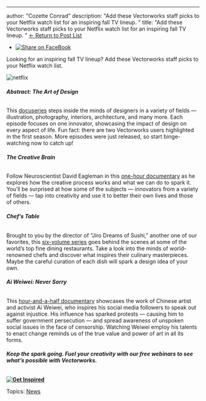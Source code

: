 ---
author: "Cozette Conrad"
description: "Add these Vectorworks staff picks to your Netflix watch list for an inspiring fall TV lineup. 
"
title: "Add these Vectorworks staff picks to your Netflix watch list for an inspiring fall TV lineup. 
" 
[← Return to Post List](../../../net/vectorworks/blog/index.html) 

* [![Share on FaceBook](https://2659751.fs1.hubspotusercontent-na1.net/hubfs/2659751/michaelDemo/share-FB.png)](https://www.facebook.com/sharer/sharer.php?u=https%3A%2F%2Fblog.vectorworks.net%2Fnow-streaming-netflix-shows-to-spark-creativity)

Looking for an inspiring fall TV lineup? Add these Vectorworks staff picks to your Netflix watch list.

![netflix](https://blog.vectorworks.net/hs-fs/hubfs/Blog%20Images/190924_Netflix%20Inspo/netflix.jpg?width=1440&name=netflix.jpg)

###### **Abstract: The Art of Design**

This [docuseries](https://www.netflix.com/title/80057883) steps inside the minds of designers in a variety of fields — illustration, photography, interiors, architecture, and many more. Each episode focuses on one innovator, showcasing the impact of design on every aspect of life. Fun fact: there are two Vectorworks users highlighted in the first season. More episodes were just released, so start binge-watching now to catch up!

###### **The Creative Brain**

Follow Neuroscientist David Eagleman in this [one-hour documentary](https://www.netflix.com/title/81090128) as he explores how the creative process works and what we can do to spark it. You’ll be surprised at how some of the subjects — innovators from a variety of fields — tap into creativity and use it to better their own lives and those of others.

###### **Chef’s Table**

Brought to you by the director of “Jiro Dreams of Sushi,” another one of our favorites, this [six-volume series](https://www.netflix.com/title/80007945) goes behind the scenes at some of the world’s top fine dining restaurants. Take a look into the minds of world-renowned chefs and discover what inspires their culinary masterpieces. Maybe the careful curation of each dish will spark a design idea of your own.

###### **Ai Weiwei: Never Sorry**

This [hour-and-a-half documentary](https://www.netflix.com/title/70229921) showcases the work of Chinese artist and activist Ai Weiwei, who inspires his social media followers to speak out against injustice. His influence has sparked protests — causing him to suffer government persecution — and spread awareness of unspoken social issues in the face of censorship. Watching Weiwei employ his talents to enact change reminds us of the true value and power of art in all its forms.

###### **Keep the spark going. Fuel your creativity with our free webinars to see what’s possible with Vectorworks.**

**[![Get Inspired](https://no-cache.hubspot.com/cta/default/3018241/0ad68791-fba8-4d8c-b2d4-6e0a6aa71ca9.png)](https://cta-redirect.hubspot.com/cta/redirect/3018241/0ad68791-fba8-4d8c-b2d4-6e0a6aa71ca9)** 

 Topics: [News](https://blog.vectorworks.net/topic/news) 

 